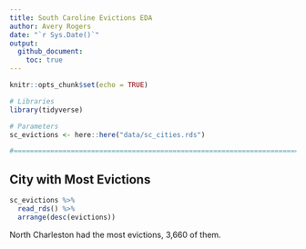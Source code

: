```yaml
---
title: South Caroline Evictions EDA
author: Avery Rogers
date: "`r Sys.Date()`"
output: 
  github_document:
    toc: true
---
```


```r
knitr::opts_chunk$set(echo = TRUE)
```

```r
# Libraries
library(tidyverse)

# Parameters
sc_evictions <- here::here("data/sc_cities.rds")

#===============================================================================


```

## City with Most Evictions

```r
sc_evictions %>% 
  read_rds() %>% 
  arrange(desc(evictions))
```

North Charleston had the most evictions, 3,660 of them. 



